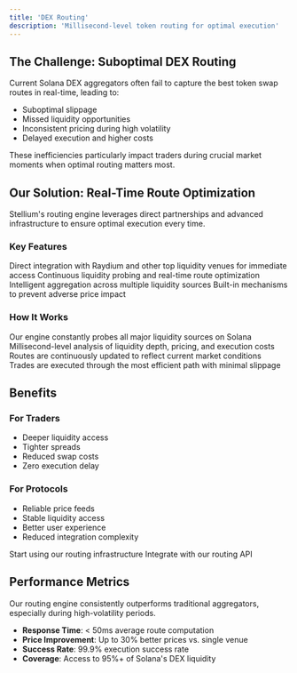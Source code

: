 ```yaml
---
title: 'DEX Routing'
description: 'Millisecond-level token routing for optimal execution'
---
```


## The Challenge: Suboptimal DEX Routing

Current Solana DEX aggregators often fail to capture the best token swap routes in real-time, leading to:
- Suboptimal slippage
- Missed liquidity opportunities
- Inconsistent pricing during high volatility
- Delayed execution and higher costs

<Note>
These inefficiencies particularly impact traders during crucial market moments when optimal routing matters most.
</Note>

## Our Solution: Real-Time Route Optimization

Stellium's routing engine leverages direct partnerships and advanced infrastructure to ensure optimal execution every time.

### Key Features

<CardGroup cols={2}>
  <Card title="Direct Partnerships" icon="handshake">
    Direct integration with Raydium and other top liquidity venues for immediate access
  </Card>
  <Card title="Millisecond Updates" icon="stopwatch">
    Continuous liquidity probing and real-time route optimization
  </Card>
  <Card title="Smart Aggregation" icon="brain-circuit">
    Intelligent aggregation across multiple liquidity sources
  </Card>
  <Card title="Price Protection" icon="shield-check">
    Built-in mechanisms to prevent adverse price impact
  </Card>
</CardGroup>

### How It Works

<Steps>
  <Step title="Continuous Monitoring">
    Our engine constantly probes all major liquidity sources on Solana
  </Step>
  <Step title="Real-Time Analysis">
    Millisecond-level analysis of liquidity depth, pricing, and execution costs
  </Step>
  <Step title="Dynamic Optimization">
    Routes are continuously updated to reflect current market conditions
  </Step>
  <Step title="Smart Execution">
    Trades are executed through the most efficient path with minimal slippage
  </Step>
</Steps>

## Benefits

### For Traders
- Deeper liquidity access
- Tighter spreads
- Reduced swap costs
- Zero execution delay

### For Protocols
- Reliable price feeds
- Stable liquidity access
- Better user experience
- Reduced integration complexity

<CardGroup cols={2}>
  <Card title="Get Started" icon="play" href="/quickstart">
    Start using our routing infrastructure
  </Card>
  <Card title="API Reference" icon="code" href="/api-reference/introduction">
    Integrate with our routing API
  </Card>
</CardGroup>

## Performance Metrics

<Note>
Our routing engine consistently outperforms traditional aggregators, especially during high-volatility periods.
</Note>

- **Response Time**: < 50ms average route computation
- **Price Improvement**: Up to 30% better prices vs. single venue
- **Success Rate**: 99.9% execution success rate
- **Coverage**: Access to 95%+ of Solana's DEX liquidity 